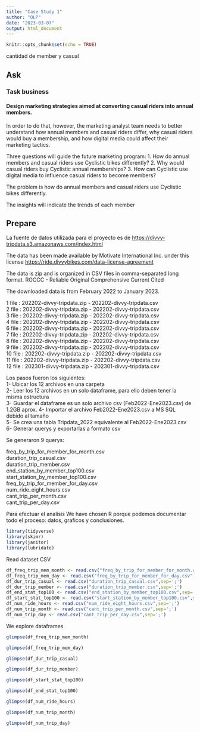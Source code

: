 ```yaml
---
title: "Case Study 1"
author: "OLP"
date: "2023-03-07"
output: html_document
---
```


```r
knitr::opts_chunk$set(echo = TRUE)
```

cantidad de member y casual

## Ask
### Task business

#### Design marketing strategies aimed at converting casual riders into annual members. 

In order to do that, however, the marketing analyst team needs to better understand how annual members and casual riders differ, why casual riders would buy a membership, and how digital media could affect their marketing tactics. 

Three questions will guide the future marketing program:
1. How do annual members and casual riders use Cyclistic bikes differently?
2. Why would casual riders buy Cyclistic annual memberships?
3. How can Cyclistic use digital media to influence casual riders to become members?

The problem is how do annual members and casual riders use Cyclistic bikes differently.

The insights will indicate the trends of each member

## Prepare
La fuente de datos utilizada para el proyecto es de <https://divvy-tripdata.s3.amazonaws.com/index.html>  


The data has been made available by Motivate International Inc. under this license <https://ride.divvybikes.com/data-license-agreement>  


The data is zip and is organized in CSV files in comma-separated long format.
ROCCC - Reliable Original Comprehensive Current Cited  


The downloaded data is from February 2022 to January 2023.  

1 file : 202202-divvy-tripdata.zip - 202202-divvy-tripdata.csv  
2 file : 202202-divvy-tripdata.zip - 202202-divvy-tripdata.csv  
3 file : 202202-divvy-tripdata.zip - 202202-divvy-tripdata.csv  
4 file : 202202-divvy-tripdata.zip - 202202-divvy-tripdata.csv  
6 file : 202202-divvy-tripdata.zip - 202202-divvy-tripdata.csv  
7 file : 202202-divvy-tripdata.zip - 202202-divvy-tripdata.csv  
8 file : 202202-divvy-tripdata.zip - 202202-divvy-tripdata.csv  
9 file : 202202-divvy-tripdata.zip - 202202-divvy-tripdata.csv  
10 file : 202202-divvy-tripdata.zip - 202202-divvy-tripdata.csv  
11 file : 202202-divvy-tripdata.zip - 202202-divvy-tripdata.csv  
12 file : 202301-divvy-tripdata.zip - 202301-divvy-tripdata.csv  

Los pasos fueron los siguientes:  
1- Ubicar los 12 archivos en una carpeta  
2- Leer los 12 archivos en un solo dataframe, para ello deben tener la misma estructura  
3- Guardar el dataframe es un solo archivo csv (Feb2022-Ene2023.csv) de 1.2GB aprox.
4- Importar el archivo Feb2022-Ene2023.csv a MS SQL debido al tamaño  
5- Se crea una tabla Tripdata_2022 equivalente al Feb2022-Ene2023.csv  
6- Generar querys y exportarlas a formato csv  

Se generaron 9 querys:  

freq_by_trip_for_member_for_month.csv  
duration_trip_casual.csv  
duration_trip_member.csv  
end_station_by_member_top100.csv  
start_station_by_member_top100.csv  
freq_by_trip_for_member_for_day.csv  
num_ride_eight_hours.csv  
cant_trip_per_month.csv  
cant_trip_per_day.csv

Para efectuar el analisis We have chosen R porque podemos documentar todo el proceso: datos, graficos y conclusiones.  

```r
library(tidyverse)
library(skimr)
library(janitor)
library(lubridate)
```

Read dataset CSV
```r
df_freq_trip_mem_month <- read.csv("freq_by_trip_for_member_for_month.csv",sep=';')
df_freq_trip_mem_day <- read.csv("freq_by_trip_for_member_for_day.csv",sep=';')
df_dur_trip_casual <- read.csv("duration_trip_casual.csv",sep=';') 
df_dur_trip_member <- read.csv("duration_trip_member.csv",sep=';') 
df_end_stat_top100 <- read.csv("end_station_by_member_top100.csv",sep=';')  
df_start_stat_top100 <- read.csv("start_station_by_member_top100.csv",sep=';') 
df_num_ride_hours <- read.csv("num_ride_eight_hours.csv",sep=';')  
df_num_trip_month <- read.csv("cant_trip_per_month.csv",sep=';')
df_num_trip_day <- read.csv("cant_trip_per_day.csv",sep=';')
```


We explore dataframes
```r
glimpse(df_freq_trip_mem_month)
```
```r
glimpse(df_freq_trip_mem_day)
```
```r
glimpse(df_dur_trip_casual)
```
```r
glimpse(df_dur_trip_member)
```
```r
glimpse(df_start_stat_top100)
```
```r
glimpse(df_end_stat_top100)
```

```r
glimpse(df_num_ride_hours)
```

```r
glimpse(df_num_trip_month)
```

```r
glimpse(df_num_trip_day)
```
